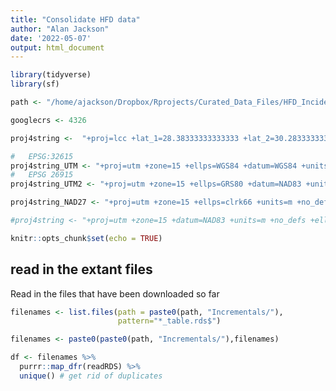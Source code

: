 ```yaml
---
title: "Consolidate HFD data"
author: "Alan Jackson"
date: '2022-05-07'
output: html_document
---
```


```r
library(tidyverse)
library(sf)

path <- "/home/ajackson/Dropbox/Rprojects/Curated_Data_Files/HFD_Incidents/"

googlecrs <- 4326

proj4string <-  "+proj=lcc +lat_1=28.38333333333333 +lat_2=30.28333333333333 +lat_0=27.83333333333333 +lon_0=-99 +x_0=600000 +y_0=3999999.999999999 +datum=NAD83 +units=us-ft +no_defs" # official current projection

#   EPSG:32615
proj4string_UTM <- "+proj=utm +zone=15 +ellps=WGS84 +datum=WGS84 +units=m +no_defs"
#   EPSG 26915
proj4string_UTM2 <- "+proj=utm +zone=15 +ellps=GRS80 +datum=NAD83 +units=m +no_defs"

proj4string_NAD27 <- "+proj=utm +zone=15 +ellps=clrk66 +units=m +no_defs "

#proj4string <- "+proj=utm +zone=15 +datum=NAD83 +units=m +no_defs +ellps=GRS80 +towgs84=0,0,0"

knitr::opts_chunk$set(echo = TRUE)
```

##    read in the extant files

Read in the files that have been downloaded so far

```r

filenames <- list.files(path = paste0(path, "Incrementals/"),
                        pattern="*_table.rds$")

filenames <- paste0(paste0(path, "Incrementals/"),filenames)

df <- filenames %>% 
  purrr::map_dfr(readRDS) %>% 
  unique() # get rid of duplicates


```








